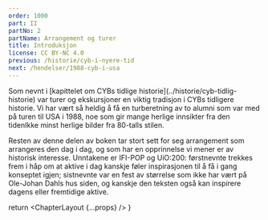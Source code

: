 ```yaml
---
order: 1000
part: II
partNo: 2
partName: Arrangement og turer
title: Introduksjon
license: CC BY-NC 4.0
previous: /historie/cyb-i-nyere-tid
next: /hendelser/1988-cyb-i-usa
---
```



<p>
  Som nevnt i [kapittelet om CYBs tidlige historie](../historie/cyb-tidlig-historie) var turer og ekskursjoner en
  viktig tradisjon i CYBs tidligere historie. Vi har vært så heldig å få en turberetning av to alumni som var
  med på turen til USA i 1988, noe som gir mange herlige innsikter fra den tiden<Footnote>Ikke minst herlige bilder fra
  80-talls stilen</Footnote>.
</p>

Resten av denne delen av boken tar stort sett for seg arrangement som arrangeres den dag i dag, og som har en
opprinnelse vi mener er av historisk interesse. Unntakene er IFI-POP og UiO:200: førstnevnte trekkes frem i
håp om at aktive i dag kanskje føler inspirasjonen til å få i gang konseptet igjen; sistnevnte var en fest av
størrelse som ikke har vært på Ole-Johan Dahls hus siden, og kanskje den teksten også kan inspirere dagens
eller fremtidige aktive.

  return <ChapterLayout {...props} />
}
